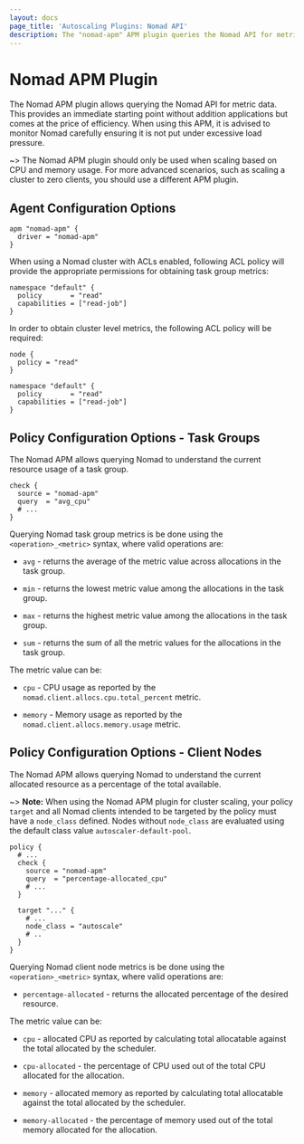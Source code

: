 ```yaml
---
layout: docs
page_title: 'Autoscaling Plugins: Nomad API'
description: The "nomad-apm" APM plugin queries the Nomad API for metrics.
---
```


# Nomad APM Plugin

The Nomad APM plugin allows querying the Nomad API for metric data. This provides
an immediate starting point without addition applications but comes at the price
of efficiency. When using this APM, it is advised to monitor Nomad carefully
ensuring it is not put under excessive load pressure.

~> The Nomad APM plugin should only be used when scaling based on CPU and
memory usage. For more advanced scenarios, such as scaling a cluster to
zero clients, you should use a different APM plugin.

## Agent Configuration Options

```hcl
apm "nomad-apm" {
  driver = "nomad-apm"
}
```

When using a Nomad cluster with ACLs enabled, following ACL policy will provide the appropriate
permissions for obtaining task group metrics:

```hcl
namespace "default" {
  policy       = "read"
  capabilities = ["read-job"]
}
```

In order to obtain cluster level metrics, the following ACL policy will be required:

```hcl
node {
  policy = "read"
}

namespace "default" {
  policy       = "read"
  capabilities = ["read-job"]
}
```

## Policy Configuration Options - Task Groups

The Nomad APM allows querying Nomad to understand the current resource usage of
a task group.

```hcl
check {
  source = "nomad-apm"
  query  = "avg_cpu"
  # ...
}
```

Querying Nomad task group metrics is be done using the `<operation>_<metric>`
syntax, where valid operations are:

- `avg` - returns the average of the metric value across allocations in the task
  group.

- `min` - returns the lowest metric value among the allocations in the task group.

- `max` - returns the highest metric value among the allocations in the task
  group.

- `sum` - returns the sum of all the metric values for the allocations in the
  task group.

The metric value can be:

- `cpu` - CPU usage as reported by the `nomad.client.allocs.cpu.total_percent`
  metric.

- `memory` - Memory usage as reported by the `nomad.client.allocs.memory.usage`
  metric.

## Policy Configuration Options - Client Nodes

The Nomad APM allows querying Nomad to understand the current allocated resource
as a percentage of the total available.

~> **Note:** When using the Nomad APM plugin for cluster scaling, your policy `target` and
all Nomad clients intended to be targeted by the policy must have a
`node_class` defined. Nodes without `node_class` are evaluated using the
default class value `autoscaler-default-pool`.

```hcl
policy {
  # ...
  check {
    source = "nomad-apm"
    query  = "percentage-allocated_cpu"
    # ...
  }

  target "..." {
    # ...
    node_class = "autoscale"
    # ..
  }
}
```

Querying Nomad client node metrics is be done using the `<operation>_<metric>`
syntax, where valid operations are:

- `percentage-allocated` - returns the allocated percentage of the desired
  resource.

The metric value can be:

- `cpu` - allocated CPU as reported by calculating total allocatable against the
  total allocated by the scheduler.

- `cpu-allocated` - the percentage of CPU used out of the total CPU allocated
  for the allocation.

- `memory` - allocated memory as reported by calculating total allocatable against
  the total allocated by the scheduler.

- `memory-allocated` - the percentage of memory used out of the total memory
  allocated for the allocation.

[nomad_telemetry_stanza]: /docs/configuration/telemetry#inlinecode-publish_allocation_metrics
